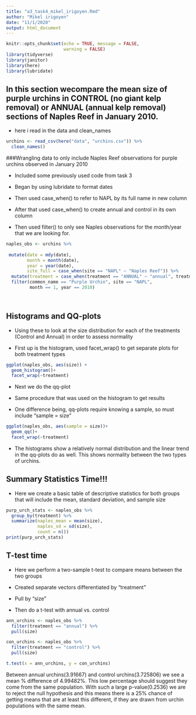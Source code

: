 ```yaml
---
title: "a3_task4_mikel_irigoyen.Rmd"
author: "Mikel irigoyen"
date: "11/1/2020"
output: html_document
---
```


```r
knitr::opts_chunk$set(echo = TRUE, message = FALSE,
                      warning = FALSE)
library(tidyverse)
library(janitor)
library(here)
library(lubridate)
```
## In this section wecompare the mean size of purple urchins in CONTROL (no giant kelp removal) or ANNUAL (annual kelp removal) sections of Naples Reef in January 2010. 

- here i read in the data and clean_names
```r
urchins <- read_csv(here("data", "urchins.csv")) %>% 
  clean_names()
```
###Wrangling data to only include Naples Reef observations for purple urchins observed in January 2010

- Included some previously used code from task 3 

- Began by using lubridate to format dates 

- Then used case_when() to refer to NAPL by its full name in new column

- After that used case_when() to create annual and control in its own column

- Then used filter() to only see Naples observations for the month/year that we are looking for.
```r
naples_obs <- urchins %>% 
  
 mutate(date = mdy(date), 
        month = month(date),  
        year = year(date),
        site_full = case_when(site == "NAPL" ~ "Naples Reef")) %>%
  mutate(treatment = case_when(treatment == "ANNUAL" ~ "annual", treatment == "CONTROL" ~ "control")) %>% 
  filter(common_name == "Purple Urchin", site == "NAPL",
         month == 1, year == 2010)

  
```
## Histograms and QQ-plots

- Using these to look at the size distribution for each of the treatments (Control and Annual) in order to assess normality

- First up is the histogram, used facet_wrap() to get separate plots for both treatment types
```r
ggplot(naples_obs, aes(size)) +
  geom_histogram()+
  facet_wrap(~treatment)
```

- Next we do the qq-plot

- Same procedure that was used on the histogram to get results

- One difference being, qq-plots require knowing a sample, so must include "sample = size" 

```r
ggplot(naples_obs, aes(sample = size))+
  geom_qq()+
  facet_wrap(~treatment)
```

- The histograms show a relatively normal distribution and the linear trend in the qq-plots do as well. This shows normality between the two types of urchins.

## Summary Statistics Time!!!
- Here we create a basic table of descriptive statistics for both groups that will include the mean, standard deviation, and sample size

```r
purp_urch_stats <- naples_obs %>% 
  group_by(treatment) %>% 
  summarize(naples_mean = mean(size),
            naples_sd = sd(size),
            count = n())
print(purp_urch_stats)
```

## T-test time
- Here we perform a two-sample t-test to compare means between the two groups

- Created separate vectors differentiated by "treatment"

- Pull by "size"

- Then do a t-test with annual vs. control

```r
ann_urchins <- naples_obs %>% 
  filter(treatment == "annual") %>% 
  pull(size)
```

```r
con_urchins <- naples_obs %>% 
  filter(treatment == "control") %>% 
  pull(size)
```
```r
t.test(x = ann_urchins, y = con_urchins)
```
Between annual urchins(3.91667) and control urchins(3.725806) we see a mean % difference of 4.99482%. This low percentage should suggest they come from the same population. With such a large p-value(0.2536) we are to reject the null hypothesis and this means there is a 25% chance of getting means that are at least this different, if they are drawn from urchin populations with the same mean.
